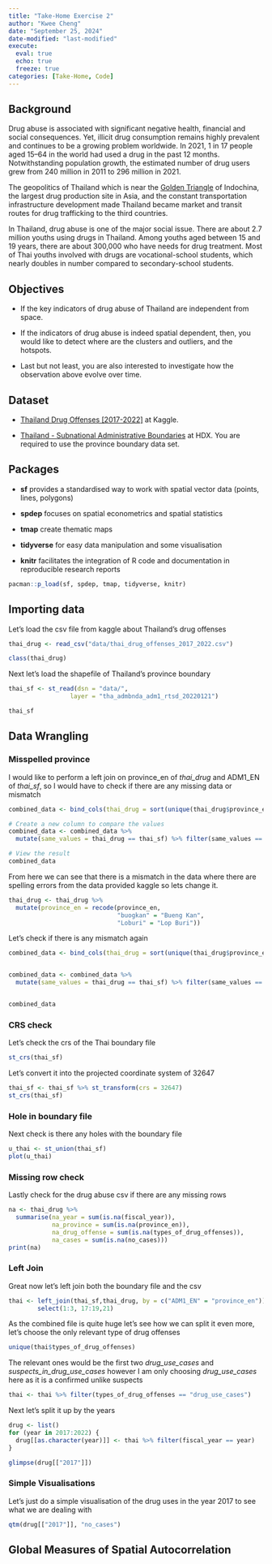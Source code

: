 ```yaml
---
title: "Take-Home Exercise 2"
author: "Kwee Cheng"
date: "September 25, 2024"
date-modified: "last-modified"
execute: 
  eval: true
  echo: true
  freeze: true
categories: [Take-Home, Code]
---
```


## Background

Drug abuse is associated with significant negative health, financial and social consequences. Yet, illicit drug consumption remains highly prevalent and continues to be a growing problem worldwide. In 2021, 1 in 17 people aged 15–64 in the world had used a drug in the past 12 months. Notwithstanding population growth, the estimated number of drug users grew from 240 million in 2011 to 296 million in 2021.

The geopolitics of Thailand which is near the [Golden Triangle](https://en.wikipedia.org/wiki/Golden_Triangle_(Southeast_Asia)) of Indochina, the largest drug production site in Asia, and the constant transportation infrastructure development made Thailand became market and transit routes for drug trafficking to the third countries.

In Thailand, drug abuse is one of the major social issue. There are about 2.7 million youths using drugs in Thailand. Among youths aged between 15 and 19 years, there are about 300,000 who have needs for drug treatment. Most of Thai youths involved with drugs are vocational-school students, which nearly doubles in number compared to secondary-school students.

## Objectives

-   If the key indicators of drug abuse of Thailand are independent from space.

-   If the indicators of drug abuse is indeed spatial dependent, then, you would like to detect where are the clusters and outliers, and the hotspots.

-   Last but not least, you are also interested to investigate how the observation above evolve over time.

## Dataset

-   [Thailand Drug Offenses \[2017-2022\]](https://www.kaggle.com/datasets/thaweewatboy/thailand-drug-offenses-2017-2022) at Kaggle.

-   [Thailand - Subnational Administrative Boundaries](https://data.humdata.org/dataset/cod-ab-tha?) at HDX. You are required to use the province boundary data set.

## Packages

-   **sf** provides a standardised way to work with spatial vector data (points, lines, polygons)

-   **spdep** focuses on spatial econometrics and spatial statistics

-   **tmap** create thematic maps

-   **tidyverse** for easy data manipulation and some visualisation

-   **knitr** facilitates the integration of R code and documentation in reproducible research reports

```r
pacman::p_load(sf, spdep, tmap, tidyverse, knitr)
```

## **Importing data**

Let's load the csv file from kaggle about Thailand's drug offenses

```r
thai_drug <- read_csv("data/thai_drug_offenses_2017_2022.csv")
```

```r
class(thai_drug)
```

Next let's load the shapefile of Thailand's province boundary

```r
thai_sf <- st_read(dsn = "data/", 
                 layer = "tha_admbnda_adm1_rtsd_20220121")
```

```r
thai_sf
```

## Data Wrangling

### Misspelled province

I would like to perform a left join on province_en of *thai_drug* and ADM1_EN of *thai_sf*, so I would have to check if there are any missing data or mismatch

```r
combined_data <- bind_cols(thai_drug = sort(unique(thai_drug$province_en)), thai_sf = sort(unique(thai_sf$ADM1_EN)))

# Create a new column to compare the values
combined_data <- combined_data %>%
  mutate(same_values = thai_drug == thai_sf) %>% filter(same_values == FALSE)

# View the result
combined_data
```

From here we can see that there is a mismatch in the data where there are spelling errors from the data provided kaggle so lets change it.

```r
thai_drug <- thai_drug %>%
  mutate(province_en = recode(province_en,
                              "buogkan" = "Bueng Kan",
                              "Loburi" = "Lop Buri"))
```

Let's check if there is any mismatch again

```r
combined_data <- bind_cols(thai_drug = sort(unique(thai_drug$province_en)), thai_sf = sort(unique(thai_sf$ADM1_EN)))


combined_data <- combined_data %>%
  mutate(same_values = thai_drug == thai_sf) %>% filter(same_values == FALSE)


combined_data
```

### CRS check

Let's check the crs of the Thai boundary file

```r
st_crs(thai_sf)
```

Let's convert it into the projected coordinate system of 32647

```r
thai_sf <- thai_sf %>% st_transform(crs = 32647)
st_crs(thai_sf)
```

### Hole in boundary file

Next check is there any holes with the boundary file

```r
u_thai <- st_union(thai_sf)
plot(u_thai)
```

### Missing row check

Lastly check for the drug abuse csv if there are any missing rows

```r
na <- thai_drug %>%
  summarise(na_year = sum(is.na(fiscal_year)),
            na_province = sum(is.na(province_en)),
            na_drug_offense = sum(is.na(types_of_drug_offenses)),
            na_cases = sum(is.na(no_cases)))
print(na)
```

### Left Join

Great now let's left join both the boundary file and the csv

```r
thai <- left_join(thai_sf,thai_drug, by = c("ADM1_EN" = "province_en")) %>%
        select(1:3, 17:19,21)
```

As the combined file is quite huge let's see how we can split it even more, let's choose the only relevant type of drug offenses

```r
unique(thai$types_of_drug_offenses)
```

The relevant ones would be the first two *drug_use_cases* and *suspects_in_drug_use_cases* however I am only choosing *drug_use_cases* here as it is a confirmed unlike suspects

```r
thai <- thai %>% filter(types_of_drug_offenses == "drug_use_cases")
```

Next let's split it up by the years

```r
drug <- list()
for (year in 2017:2022) {
  drug[[as.character(year)]] <- thai %>% filter(fiscal_year == year)
}

glimpse(drug[["2017"]])
```

### Simple Visualisations

Let's just do a simple visualisation of the drug uses in the year 2017 to see what we are dealing with

```r
qtm(drug[["2017"]], "no_cases")
```

## **Global Measures of Spatial Autocorrelation**
